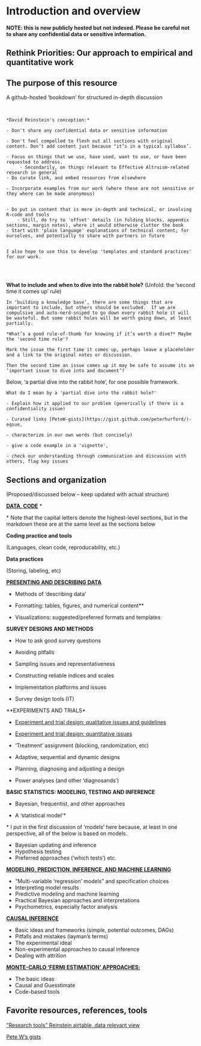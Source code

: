 # **Introduction and overview**

**NOTE: this is now publicly hosted but not indexed. Please be careful not to share any confidential data or sensitive information.**

## Rethink Priorities: Our approach to empirical and quantitative work

## The purpose of this resource

<!-- (integrate discussion from Slack thread and readme) -->

A github-hosted 'bookdown' for structured in-depth discussion

\

```block2

*David Reinstein's conception:*

- Don't share any confidential data or sensitive information

- Don't feel compelled to flesh out all sections with original content. Don’t add content just because "it’s in a typical syllabus’.

- Focus on things that we use, have used, want to use, or have been requested to address.
     - Secondarily, on things relevant to Effective Altruism-related research in general
- Do curate link, and embed resources from elsewhere

- Incorporate examples from our work (where these are not sensitive or they where can be made anonymous)


- Do put in content that is more in-depth and technical, or involving R-code and tools
    - Still, do try to 'offset' details (in folding blocks, appendix sections, margin notes), where it would otherwise clutter the book
- Start with 'plain language' explanations of technical content; for ourselves, and potentially to share with partners in future


I also hope to use this to develop 'templates and standard practices' for our work.


```

\

**What to include and when to dive into the rabbit hole?** (Unfold: the 'second time it comes up' rule)

```block2

In ‘building a knowledge base’, there are some things that are important to include, but others should be excluded.  If we are compulsive and auto-nerd-sniped to go down every rabbit hole it will be wasteful. But some rabbit holes will be worth going down, at least partially.

*What’s a good rule-of-thumb for knowing if it’s worth a dive?* Maybe the 'second time rule'?

Mark the issue the first time it comes up, perhaps leave a placeholder and a link to the original notes or discussion.

Then the second time an issue comes up it may be safe to assume its an ‘important issue to dive into and document’?

```


Below, 'a partial dive into the rabbit hole', for one possible framework.

```block2


What do I mean by a 'partial dive into the rabbit hole?'

- Explain how it applied to our problem (generically if there is a confidentiality issue)

- Curated links [PeteW-gists](https://gist.github.com/peterhurford/)-eqsue,

- characterize in our own words (but concisely)

- give a code example in a 'vignette',

- check our understanding through communication and discussion with others, flag key issues

```



## Sections and organization {#outline_sections}
(Proposed/discussed below -- keep updated with actual structure)

**[DATA, CODE](#data)** \*

<div class="marginnote">

\* Note that the capital letters denote the highest-level sections, but in the markdown these are at the same level as the sections below
</div>

**Coding practice and tools**

(Languages, clean code, reproducability, etc.)

**Data practices**

(Storing, labeling, etc)

**[PRESENTING AND DESCRIBING DATA](#present)**

- Methods of 'describing data'

- Formatting: tables, figures, and numerical content**

- Visualizations: suggested/preferred formats and templates


**SURVEY DESIGNS AND METHODS**

- How to ask good survey questions

- Avoiding pitfalls

- Sampling issues and representativeness

- Constructing reliable indices and scales

- Implementation platforms and issues

- Survey design tools (IT)

**EXPERIMENTS AND TRIALS*

- [Experiment and trial design: qualitative issues and guidelines](#expt-qual-imp)

- [Experiment and trial design: quantitative issues](#expt-quant)

- 'Treatment' assignment (blocking, randomization, etc)
- Adaptive, sequential and dynamic designs
- Planning, diagnosing and adjusting a design
- Power analyses (and other 'diagnosands')


**BASIC STATISTICS: MODELING, TESTING AND INFERENCE**

- Bayesian, frequentist, and other approaches

- A 'statistical model'\*

<div class="marginnote">
\* I put in the first discussion of 'models' here because, at least in one perspective, all of the below is based on models.
</div>

- Bayesian updating and inference
- Hypothesis testing
- Preferred approaches ('which tests') etc.

**[MODELING, PREDICTION, INFERENCE, AND MACHINE LEARNING](#modeling)**

- "Multi-variable 'regression' models" and specification choices
- Interpreting model results
- Predictive modeling and machine learning
- Practical Bayesian approaches and interpretations
- Psychometrics, especially factor analysis

**[CAUSAL INFERENCE](#causal)**

- Basic ideas and frameworks (simple, potential outcomes, DAGs)
- Pitfalls and mistakes (layman's terms)
- The experimental ideal
- Non-experimental approaches to causal inference
- Dealing with attrition

**[MONTE-CARLO 'FERMI ESTIMATION' APPROACHES](#fermi);**

- The basic ideas
- Causal and Guesstimate
- Code-based tools

## Favorite resources, references, tools

["Research tools" Reinstein airtable, data relevant view](https://airtable.com/shrIWaF4UsQ92CavA)

[Pete W's gists](https://gist.github.com/peterhurford/)

